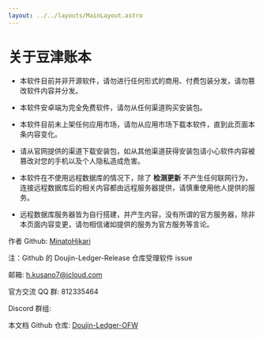 ```yaml
---
layout: ../../layouts/MainLayout.astro
---
```


# 关于豆津账本

- 本软件目前并非开源软件，请勿进行任何形式的商用、付费包装分发，请勿篡改软件内容并分发。

- 本软件安卓端为完全免费软件，请勿从任何渠道购买安装包。

- 本软件目前未上架任何应用市场，请勿从应用市场下载本软件，直到此页面本条内容变化。

- 请从官网提供的渠道下载安装包，如从其他渠道获得安装包请小心软件内容被篡改对您的手机以及个人隐私造成危害。

- 本软件在不使用远程数据库的情况下，除了 **检测更新** 不产生任何联网行为，连接远程数据库后的相关内容都由远程服务器提供，请慎重使用他人提供的服务。

- 远程数据库服务器皆为自行搭建，并产生内容，没有所谓的官方服务器，除非本页面内容变更，请勿相信诸如提供的服务为官方服务等言论。

作者 Github: <a href="https://github.com/MinatoHikari" target="_blank">MinatoHikari</a>

注：Github 的 Doujin-Ledger-Release 仓库受理软件 issue

邮箱: <a href="mailto:h.kusano7@icloud.com">h.kusano7@icloud.com</a>

官方交流 QQ 群: 812335464

Discord 群组:

本文档 Github 仓库: <a href="https://github.com/MinatoHikari/Doujin-Ledger-OFW" target="_blank">Doujin-Ledger-OFW</a>
